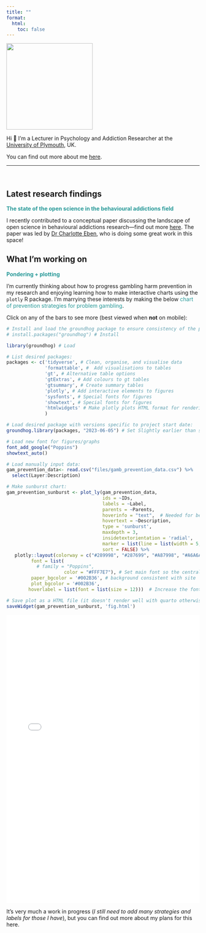 ```yaml
---
title: ""
format:
  html:
    toc: false
---
```


![](headshot.svg){fig-align="center" width="225"}

::: {.text .padding .fade-in}
Hi 👋 I'm a Lecturer in Psychology and Addiction Researcher at the [University of Plymouth](https://www.plymouth.ac.uk/staff/rob-heirene), UK.

You can find out more about me [here](https://robheirene.netlify.app/about.html).
:::

------------------------------------------------------------------------

<br>

## Latest research findings

[The state of the open science in the behavioural addictions field]{style="color: #289998; font-weight: bold;"}

I recently contributed to a conceptual paper discussing the landscape of open science in behavioural addictions research—find out more [here](https://robheirene.netlify.app/publication/2023-open-science-landscape-eben-heirene/). The paper was
led by [Dr Charlotte Eben](https://twitter.com/CharlotteEben), who is doing some great work in this space! 

## What I'm working on

[Pondering + plotting]{style="color: #289998; font-weight: bold;"}

I'm currently thinking about how to progress gambling harm prevention in my research and enjoying learning how to make interactive charts using the `plotly` R package. I'm marrying these interests by making the below [chart of prevention strategies for problem gambling]{style="color:#289998;"}.

Click on any of the bars to see more (best viewed when **not** on mobile):

```r
# Install and load the groundhog package to ensure consistency of the package versions used here:
# install.packages("groundhog") # Install

library(groundhog) # Load

# List desired packages:
packages <- c('tidyverse', # Clean, organise, and visualise data
              'formattable', #  Add visualisations to tables
              'gt', # Alternative table options
              'gtExtras', # Add colours to gt tables
              'gtsummary', # Create summary tables
              'plotly', # Add interactive elements to figures
              'sysfonts', # Special fonts for figures
              'showtext', # Special fonts for figures
              'htmlwidgets' # Make plotly plots HTML format for rendering in Quarto
              )

# Load desired package with versions specific to project start date:
groundhog.library(packages, "2023-06-05") # Set Slightly earlier than start date as some of the plotly dependency packages wouldn't load properly with date as 07/07/2023

# Load new font for figures/graphs
font_add_google("Poppins")
showtext_auto()
```

```r
# Load manually input data:
gam_prevention_data<- read.csv("files/gamb_prevention_data.csv") %>%
  select(Layer:Description)

# Make sunburst chart:
gam_prevention_sunburst <- plot_ly(gam_prevention_data,
                                   ids = ~IDs,
                                   labels = ~Label,
                                   parents = ~Parents,
                                   hoverinfo = "text",  # Needed for below argument to work
                                   hovertext = ~Description,
                                   type = 'sunburst',
                                   maxdepth = 3,
                                   insidetextorientation = 'radial',
                                   marker = list(line = list(width = 5, color = '#002B36')),  # Adjust border size + color
                                   sort = FALSE) %>%
   plotly::layout(colorway = c("#289998", "#287699", "#A87998", "#A6A6A6", "#FFF7E7", "#998F28", "#62A899", "#986289", "#289970"),
         font = list(
           # family = "Poppins",
                     color = "#FFF7E7"), # Set main font so the central layer text can be seen
         paper_bgcolor = '#002B36', # background consistent with site
         plot_bgcolor = '#002B36',
        hoverlabel = list(font = list(size = 12)))  # Increase the font size for hover text)

# Save plot as a HTML file (it doesn't render well with quarto otherwise):
saveWidget(gam_prevention_sunburst, 'fig.html')

```

```{=html}
<iframe src="fig.html" class="fade-inhtmlAll" width="100%" height="750" style="border:none;"></iframe>
```
It's very much a work in progress (*I still need to add many strategies and labels for those I have*), but you can find out more about my plans for this here.
